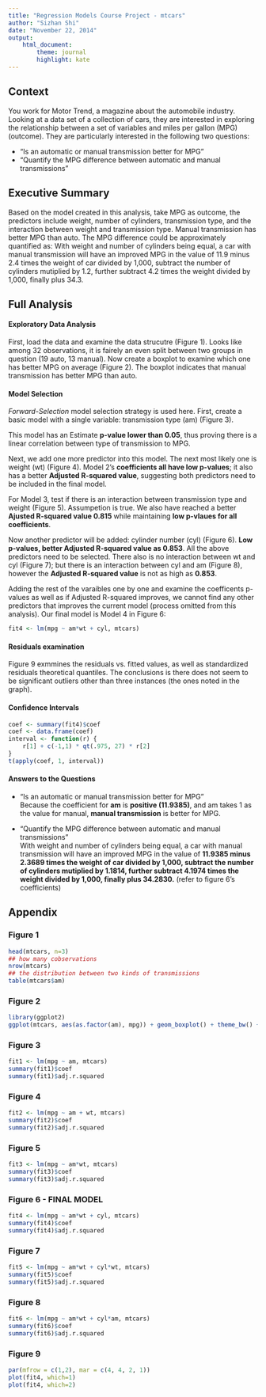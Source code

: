 ```yaml
---
title: "Regression Models Course Project - mtcars"
author: "Sizhan Shi"
date: "November 22, 2014"
output: 
    html_document:
        theme: journal
        highlight: kate
---
```

## Context  

You work for Motor Trend, a magazine about the automobile industry. Looking at a data set of a collection of cars, they are interested in exploring the relationship between a set of variables and miles per gallon (MPG) (outcome). They are particularly interested in the following two questions:  

- "Is an automatic or manual transmission better for MPG”  
- "Quantify the MPG difference between automatic and manual transmissions"  

## Executive Summary  
Based on the model created in this analysis, take MPG as outcome, the predictors include weight, number of cylinders, transmission type, and the interaction between weight and transmission type. Manual transmission has better MPG than auto. The MPG difference could be approximately quantified as: With weight and number of cylinders being equal, a car with manual transmission will have an improved MPG in the value of 11.9 minus 2.4 times the weight of car divided by 1,000, subtract the number of cylinders mutiplied by 1.2, further subtract 4.2 times the weight divided by 1,000, finally plus 34.3.  

## Full Analysis  

#### Exploratory Data Analysis  
First, load the data and examine the data strucutre (Figure 1). Looks like among 32 observations, it is fairely an even split between two groups in question (19 auto, 13 manual). Now create a boxplot to examine which one has better MPG on average (Figure 2). The boxplot indicates that manual transmission has better MPG than auto.    

#### Model Selection  
*Forward-Selection* model selection strategy is used here. First, create a basic model with a single variable: transmission type (am) (Figure 3).  

This model has an Estimate **p-value lower than 0.05**, thus proving there is a linear correlation between type of transmission to MPG.  

Next, we add one more predictor into this model. The next most likely one is weight (wt) (Figure 4).  Model 2's **coefficients all have low p-values**; it also has a better **Adjusted R-squared value**, suggesting both predictors need to be included in the final model.  

For Model 3, test if there is an interaction between transmission type and weight (Figure 5). Assumpetion is true. We also have reached a better **Ajusted R-squared value 0.815** while maintaining **low p-vlaues for all coefficients**.   

Now another predictor will be added: cylinder number (cyl) (Figure 6). **Low p-values, better Adjusted R-squared value as 0.853**. All the above predictors need to be selected. There also is no interaction between wt and cyl (Figure 7); but there is an interaction between cyl and am (Figure 8), however the **Adjusted R-squared value** is not as high as **0.853**.    

Adding the rest of the varaibles one by one and examine the coefficents p-values as well as if Adjusted R-squared improves, we cannot find any other predictors that improves the current model (process omitted from this analysis). Our final model is Model 4 in Figure 6:  

```r
fit4 <- lm(mpg ~ am*wt + cyl, mtcars)
```

#### Residuals examination  
Figure 9 exmmines the residuals vs. fitted values, as well as standardized residuals theoretical quantiles. The conclusions is there does not seem to be significant outliers other than three instances (the ones noted in the graph).  

#### Confidence Intervals  

```r
coef <- summary(fit4)$coef
coef <- data.frame(coef)
interval <- function(r) {
    r[1] + c(-1,1) * qt(.975, 27) * r[2]
}
t(apply(coef, 1, interval))
```


#### Answers to the Questions  

- "Is an automatic or manual transmission better for MPG”  
Because the coefficient for **am** is **positive (11.9385)**, and am takes 1 as the value for manual, **manual transmission** is better for MPG.  

- "Quantify the MPG difference between automatic and manual transmissions"  
With weight and number of cylinders being equal, a car with manual transmission will have an improved MPG in the value of **11.9385 minus 2.3689 times the weight of car divided by 1,000, subtract the number of cylinders mutiplied by 1.1814, further subtract 4.1974 times the weight divided by 1,000, finally plus 34.2830.** (refer to figure 6's coefficients)   


## Appendix

### Figure 1  
```r
head(mtcars, n=3)
## how many cobservations
nrow(mtcars)
## the distribution between two kinds of transmissions
table(mtcars$am)
```

### Figure 2  
```r
library(ggplot2)
ggplot(mtcars, aes(as.factor(am), mpg)) + geom_boxplot() + theme_bw() + labs(x="0=Auto, 1=Manual")
```

### Figure 3  

```r
fit1 <- lm(mpg ~ am, mtcars)
summary(fit1)$coef
summary(fit1)$adj.r.squared
```

### Figure 4  


```r
fit2 <- lm(mpg ~ am + wt, mtcars)
summary(fit2)$coef
summary(fit2)$adj.r.squared
```

### Figure 5  

```r
fit3 <- lm(mpg ~ am*wt, mtcars)
summary(fit3)$coef
summary(fit3)$adj.r.squared
```

### Figure 6 - FINAL MODEL    

```r
fit4 <- lm(mpg ~ am*wt + cyl, mtcars)
summary(fit4)$coef
summary(fit4)$adj.r.squared
```

### Figure 7  

```r
fit5 <- lm(mpg ~ am*wt + cyl*wt, mtcars)
summary(fit5)$coef
summary(fit5)$adj.r.squared
```

### Figure 8  
```r
fit6 <- lm(mpg ~ am*wt + cyl*am, mtcars)
summary(fit6)$coef
summary(fit6)$adj.r.squared
```

### Figure 9

```r
par(mfrow = c(1,2), mar = c(4, 4, 2, 1))
plot(fit4, which=1)
plot(fit4, which=2)
```

